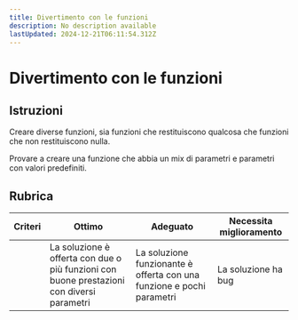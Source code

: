 ```yaml
---
title: Divertimento con le funzioni
description: No description available
lastUpdated: 2024-12-21T06:11:54.312Z
---
```


# Divertimento con le funzioni

## Istruzioni

Creare diverse funzioni, sia funzioni che restituiscono qualcosa che funzioni che non restituiscono nulla.

Provare a creare una funzione che abbia un mix di parametri e parametri con valori predefiniti.

## Rubrica

| Criteri | Ottimo | Adeguato | Necessita miglioramento |
| -------- | -------------------------------------------------------------------------------------- | ---------------------------------------------------------------- | ----------------- |
|          | La soluzione è offerta con due o più funzioni con buone prestazioni con diversi parametri | La soluzione funzionante è offerta con una funzione e pochi parametri | La soluzione ha bug |
